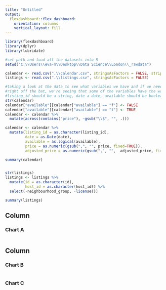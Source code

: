 ```yaml
---
title: "Untitled"
output: 
  flexdashboard::flex_dashboard:
    orientation: columns
    vertical_layout: fill
---
```


```r
library(flexdashboard)
library(dplyr)
library(lubridate)

#set path and load all the datasets into R
setwd("C:\\Users\\eva-m\\Desktop\\Data Science\\London\\_rawdata")

calendar <- read.csv(".\\calendar.csv", stringsAsFactors = FALSE, strip.white = TRUE)
listings <- read.csv(".\\listings.csv", stringsAsFactors = FALSE)

#taking a look at the data to see what variables we have and if we need to clean the data
#right off the bat, we're seeing that some of the variables have the wrong data type
#listing_id should be a string, date a date, available should be boolean, price & adjusted_price numeric,... 
str(calendar)
calendar["available"][calendar["available"] == "f"] <- FALSE
calendar["available"][calendar["available"] == "t"] <- TRUE
calendar <- calendar %>%
  mutate(across(contains("price"), ~gsub("\\$", "", .)))

calendar <- calendar %>%
  mutate(listing_id = as.character(listing_id),
         date = as.Date(date),
         available = as.logical(available),
         price = as.numeric(gsub(",", "", price, fixed=TRUE)),
         adjusted_price = as.numeric(gsub(",", "",  adjusted_price, fixed=TRUE)))

summary(calendar)


str(listings)
listings <- listings %>%
  mutate(id = as.character(id),
         host_id = as.character(host_id)) %>%
  select(-neighbourhood_group, -license())

summary(listings)
```

Column {data-width=650}
-----------------------------------------------------------------------

### Chart A

```r

```

Column {data-width=350}
-----------------------------------------------------------------------

### Chart B

```r

```

### Chart C

```r

```

